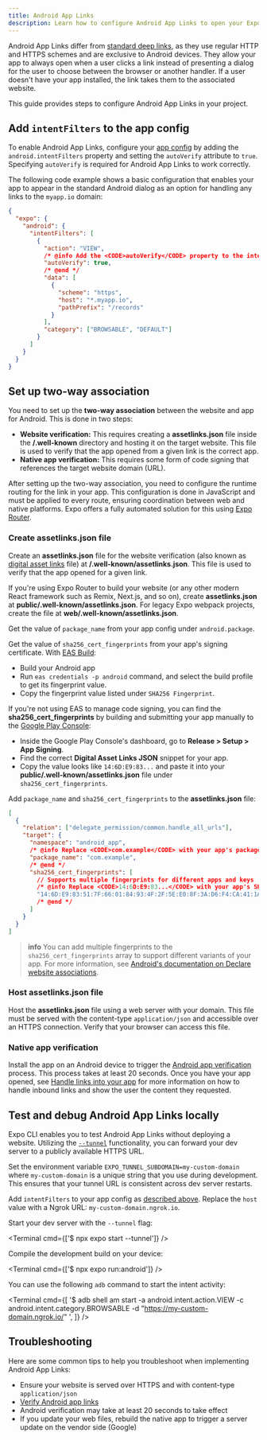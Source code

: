 ```yaml
---
title: Android App Links
description: Learn how to configure Android App Links to open your Expo app from a standard web URL.
---
```



Android App Links differ from [standard deep links](/linking/into-your-app/), as they use regular HTTP and HTTPS schemes and are exclusive to Android devices. They allow your app to always open when a user clicks a link instead of presenting a dialog for the user to choose between the browser or another handler. If a user doesn't have your app installed, the link takes them to the associated website.

This guide provides steps to configure Android App Links in your project.

## Add `intentFilters` to the app config

To enable Android App Links, configure your [app config](/workflow/configuration/) by adding the `android.intentFilters` property and setting the `autoVerify` attribute to `true`. Specifying `autoVerify` is required for Android App Links to work correctly.

The following code example shows a basic configuration that enables your app to appear in the standard Android dialog as an option for handling any links to the `myapp.io` domain:

```json app.json|collapseHeight=454
{
  "expo": {
    "android": {
      "intentFilters": [
        {
          "action": "VIEW",
          /* @info Add the <CODE>autoVerify</CODE> property to the intent filter in app config to enable app links.*/
          "autoVerify": true,
          /* @end */
          "data": [
            {
              "scheme": "https",
              "host": "*.myapp.io",
              "pathPrefix": "/records"
            }
          ],
          "category": ["BROWSABLE", "DEFAULT"]
        }
      ]
    }
  }
}
```

## Set up two-way association

You need to set up the **two-way association** between the website and app for Android. This is done in two steps:

- **Website verification:** This requires creating a **assetlinks.json** file inside the **/.well-known** directory and hosting it on the target website. This file is used to verify that the app opened from a given link is the correct app.
- **Native app verification:** This requires some form of code signing that references the target website domain (URL).

After setting up the two-way association, you need to configure the runtime routing for the link in your app. This configuration is done in JavaScript and must be applied to every route, ensuring coordination between web and native platforms. Expo offers a fully automated solution for this using [Expo Router](/router/introduction/).

### Create assetlinks.json file

<Step label="1">

Create an **assetlinks.json** file for the website verification (also known as [digital asset links](https://developers.google.com/digital-asset-links/v1/getting-started) file) at **/.well-known/assetlinks.json**. This file is used to verify that the app opened for a given link.

If you're using Expo Router to build your website (or any other modern React framework such as Remix, Next.js, and so on), create **assetlinks.json** at **public/.well-known/assetlinks.json**. For legacy Expo webpack projects, create the file at **web/.well-known/assetlinks.json**.

</Step>

<Step label="2">

Get the value of `package_name` from your app config under `android.package`.

</Step>

<Step label="3">

Get the value of `sha256_cert_fingerprints` from your app's signing certificate. With [EAS Build](/build/setup/):

- Build your Android app
- Run `eas credentials -p android` command, and select the build profile to get its fingerprint value.
- Copy the fingerprint value listed under `SHA256 Fingerprint`.

<Collapsible summary="Alternate method to obtain the SHA256 certificate fingerprint from Google Play Console">

If you're not using EAS to manage code signing, you can find the **sha256_cert_fingerprints** by building and submitting your app manually to the [Google Play Console](https://play.google.com/console/):

- Inside the Google Play Console's dashboard, go to **Release > Setup > App Signing**.
- Find the correct **Digital Asset Links JSON** snippet for your app.
- Copy the value looks like `14:6D:E9:83...` and paste it into your **public/.well-known/assetlinks.json** file under `sha256_cert_fingerprints`.

</Collapsible>

</Step>

<Step label="4">

Add `package_name` and `sha256_cert_fingerprints` to the **assetlinks.json** file:

```json public/.well-known/assetlinks.json
[
  {
    "relation": ["delegate_permission/common.handle_all_urls"],
    "target": {
      "namespace": "android_app",
      /* @info Replace <CODE>com.example</CODE> with your app's package name. */
      "package_name": "com.example",
      /* @end */
      "sha256_cert_fingerprints": [
        // Supports multiple fingerprints for different apps and keys
        /* @info Replace <CODE>14:6D:E9:83...</CODE> with your app's SHA256 certificate fingerprint. */
        "14:6D:E9:83:51:7F:66:01:84:93:4F:2F:5E:E0:8F:3A:D6:F4:CA:41:1A:CF:45:BF:8D:10:76:76:CD"
        /* @end */
      ]
    }
  }
]
```

> **info** You can add multiple fingerprints to the `sha256_cert_fingerprints` array to support different variants of your app. For more information, see [Android's documentation on Declare website associations](https://developer.android.com/training/app-links/verify-android-applinks#web-assoc).

</Step>

### Host assetlinks.json file

Host the **assetlinks.json** file using a web server with your domain. This file must be served with the content-type `application/json` and accessible over an HTTPS connection. Verify that your browser can access this file.

### Native app verification

Install the app on an Android device to trigger the [Android app verification](https://developer.android.com/training/app-links/verify-android-applinks#web-assoc) process. This process takes at least 20 seconds. Once you have your app opened, see [Handle links into your app](/linking/into-your-app/#handle-urls) for more information on how to handle inbound links and show the user the content they requested.

## Test and debug Android App Links locally

Expo CLI enables you to test Android App Links without deploying a website. Utilizing the [`--tunnel`](/more/expo-cli/#tunneling) functionality, you can forward your dev server to a publicly available HTTPS URL.

<Step label="1">

Set the environment variable `EXPO_TUNNEL_SUBDOMAIN=my-custom-domain` where `my-custom-domain` is a unique string that you use during development. This ensures that your tunnel URL is consistent across dev server restarts.

</Step>

<Step label="2">

Add `intentFilters` to your app config as [described above](#add-intentfilters-to-app-config). Replace the `host` value with a Ngrok URL: `my-custom-domain.ngrok.io`.

</Step>

<Step label="3">

Start your dev server with the `--tunnel` flag:

<Terminal cmd={['$ npx expo start --tunnel']} />

</Step>

<Step label="4">

Compile the development build on your device:

<Terminal cmd={['$ npx expo run:android']} />

</Step>

<Step label="5">

You can use the following `adb` command to start the intent activity:

<Terminal
  cmd={[
    '$ adb shell am start -a android.intent.action.VIEW  -c android.intent.category.BROWSABLE -d "https://my-custom-domain.ngrok.io/" <your-package-name>',
  ]}
/>

</Step>

## Troubleshooting

Here are some common tips to help you troubleshoot when implementing Android App Links:

- Ensure your website is served over HTTPS and with content-type `application/json`
- [Verify Android app links](https://developer.android.com/training/app-links/verify-android-applinks)
- Android verification may take at least 20 seconds to take effect
- If you update your web files, rebuild the native app to trigger a server update on the vendor side (Google)
